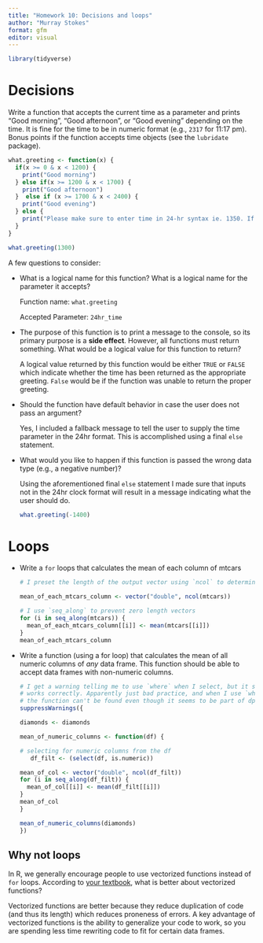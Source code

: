 ```yaml
---
title: "Homework 10: Decisions and loops"
author: "Murray Stokes"
format: gfm
editor: visual
---
```


```r
library(tidyverse)
```

# Decisions

Write a function that accepts the current time as a parameter and prints "Good morning", "Good afternoon", or "Good evening" depending on the time. It is fine for the time to be in numeric format (e.g., `2317` for 11:17 pm). Bonus points if the function accepts time objects (see the `lubridate` package).

```r
what.greeting <- function(x) {
  if(x >= 0 & x < 1200) {
    print("Good morning")
  } else if(x >= 1200 & x < 1700) {
    print("Good afternoon")
  }  else if (x >= 1700 & x < 2400) {
    print("Good evening")
  } else {
    print("Please make sure to enter time in 24-hr syntax ie. 1350. If you would like to input values other than time in the 24-hr format, don't.")
  }
}
```

```r
what.greeting(1300)
```

A few questions to consider:

-   What is a logical name for this function? What is a logical name for the parameter it accepts?

    Function name: `what.greeting`

    Accepted Parameter: `24hr_time`

-   The purpose of this function is to print a message to the console, so its primary purpose is a **side effect**. However, all functions must return something. What would be a logical value for this function to return?

    A logical value returned by this function would be either `TRUE` or `FALSE` which indicate whether the time has been returned as the appropriate greeting. `False` would be if the function was unable to return the proper greeting.

-   Should the function have default behavior in case the user does not pass an argument?

    Yes, I included a fallback message to tell the user to supply the time parameter in the 24hr format. This is accomplished using a final `else` statement.

-   What would you like to happen if this function is passed the wrong data type (e.g., a negative number)?

    Using the aforementioned final `else` statement I made sure that inputs not in the 24hr clock format will result in a message indicating what the user should do.

    ```r
    what.greeting(-1400)
    ```

# Loops

-   Write a `for` loops that calculates the mean of each column of mtcars

    ```r
    # I preset the length of the output vector using `ncol` to determine the number of columns.

    mean_of_each_mtcars_column <- vector("double", ncol(mtcars))  

    # I use `seq_along` to prevent zero length vectors
    for (i in seq_along(mtcars)) {            
      mean_of_each_mtcars_column[[i]] <- mean(mtcars[[i]])      
    }
    mean_of_each_mtcars_column
    ```

-   Write a function (using a for loop) that calculates the mean of all numeric columns of *any* data frame. This function should be able to accept data frames with non-numeric columns.

    ```r
    # I get a warning telling me to use `where` when I select, but it still
    # works correctly. Apparently just bad practice, and when I use `where` 
    # the function can't be found even though it seems to be part of dplyr
    suppressWarnings({

    diamonds <- diamonds

    mean_of_numeric_columns <- function(df) {

    # selecting for numeric columns from the df  
       df_filt <- (select(df, is.numeric))

    mean_of_col <- vector("double", ncol(df_filt))  
    for (i in seq_along(df_filt)) {
      mean_of_col[[i]] <- mean(df_filt[[i]])
    } 
    mean_of_col
    }

    mean_of_numeric_columns(diamonds)
    })
    ```

## Why not loops

In R, we generally encourage people to use vectorized functions instead of `for` loops. According to [your textbook](https://r4ds.had.co.nz/iteration.html), what is better about vectorized functions?

Vectorized functions are better because they reduce duplication of code (and thus its length) which reduces proneness of errors. A key advantage of vectorized functions is the ability to generalize your code to work, so you are spending less time rewriting code to fit for certain data frames.

